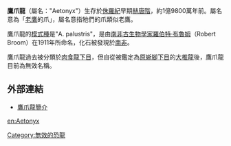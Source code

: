 '''鷹爪龍'''（屬名："Aetonyx"）生存於[[侏羅紀|侏羅紀]]早期[[赫唐階|赫唐階]]，約1億9800萬年前。屬名意為「[[老鷹|老鷹]]的爪」，屬名意指牠們的爪類似老鷹。

鷹爪龍的[[模式種|模式種]]是"A. palustris"，是由[[南非|南非]][[古生物學家|古生物學家]][[羅伯特·布魯姆|羅伯特·布魯姆]]（Robert Broom）在1911年所命名，化石被發現於[[南非|南非]]。

鷹爪龍過去被分類於[[肉食龍下目|肉食龍下目]]，但自從被鑑定為[[原蜥腳下目|原蜥腳下目]]的[[大椎龍|大椎龍]]後，鷹爪龍目前為無效名稱。

== 外部連結 ==
* [http://web.me.com/dinoruss/de_4/5a7b22e.htm 鷹爪龍簡介]{{Wayback|url=http://web.me.com/dinoruss/de_4/5a7b22e.htm |date=20090921073848 }}
{{dinosaur-stub}}

[[Category:無效的恐龍|Category:無效的恐龍]]

[[en:Aetonyx|en:Aetonyx]]